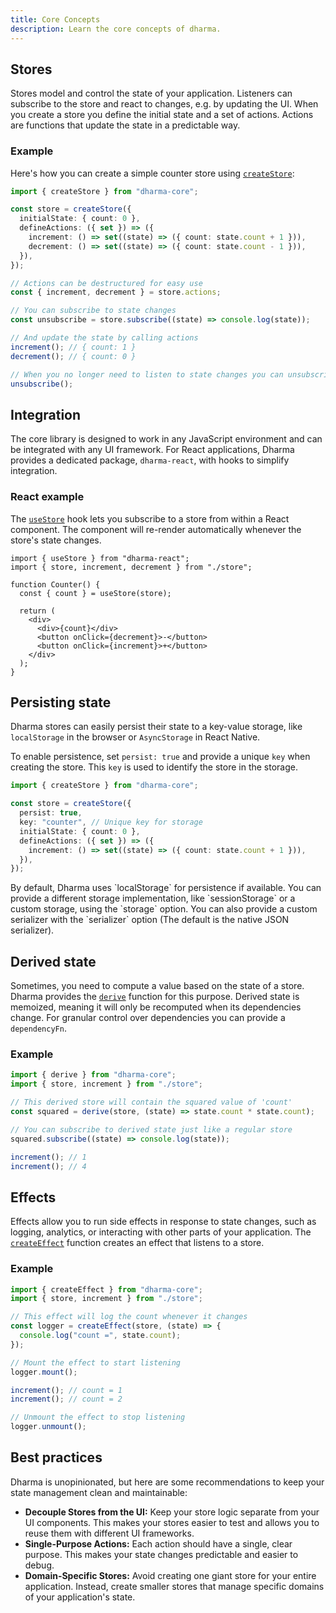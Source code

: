 ```yaml
---
title: Core Concepts
description: Learn the core concepts of dharma.
---
```



## Stores

Stores model and control the state of your application. Listeners can subscribe to the store and react to changes, e.g. by updating the UI.
When you create a store you define the initial state and a set of actions. Actions are functions that update the state in a predictable way.

### Example

Here's how you can create a simple counter store using [`createStore`](/core/createstore):

```ts
import { createStore } from "dharma-core";

const store = createStore({
  initialState: { count: 0 },
  defineActions: ({ set }) => ({
    increment: () => set((state) => ({ count: state.count + 1 })),
    decrement: () => set((state) => ({ count: state.count - 1 })),
  }),
});

// Actions can be destructured for easy use
const { increment, decrement } = store.actions;

// You can subscribe to state changes
const unsubscribe = store.subscribe((state) => console.log(state));

// And update the state by calling actions
increment(); // { count: 1 }
decrement(); // { count: 0 }

// When you no longer need to listen to state changes you can unsubscribe
unsubscribe();
```

## Integration

The core library is designed to work in any JavaScript environment and can be integrated with any UI framework.
For React applications, Dharma provides a dedicated package, `dharma-react`, with hooks to simplify integration.

### React example

The [`useStore`](/react/usestore) hook lets you subscribe to a store from within a React component.
The component will re-render automatically whenever the store's state changes.

```tsx
import { useStore } from "dharma-react";
import { store, increment, decrement } from "./store";

function Counter() {
  const { count } = useStore(store);

  return (
    <div>
      <div>{count}</div>
      <button onClick={decrement}>-</button>
      <button onClick={increment}>+</button>
    </div>
  );
}
```

## Persisting state

Dharma stores can easily persist their state to a key-value storage, like `localStorage` in the browser or `AsyncStorage` in React Native.

To enable persistence, set `persist: true` and provide a unique `key` when creating the store.
This `key` is used to identify the store in the storage.

```ts
import { createStore } from "dharma-core";

const store = createStore({
  persist: true,
  key: "counter", // Unique key for storage
  initialState: { count: 0 },
  defineActions: ({ set }) => ({
    increment: () => set((state) => ({ count: state.count + 1 })),
  }),
});
```

<Aside>
  By default, Dharma uses `localStorage` for persistence if available. You can
  provide a different storage implementation, like `sessionStorage` or a custom
  storage, using the `storage` option. You can also provide a custom serializer
  with the `serializer` option (The default is the native JSON serializer).
</Aside>

## Derived state

Sometimes, you need to compute a value based on the state of a store. Dharma provides the [`derive`](/core/derive) function for this purpose.
Derived state is memoized, meaning it will only be recomputed when its dependencies change.
For granular control over dependencies you can provide a `dependencyFn`.

### Example

```ts
import { derive } from "dharma-core";
import { store, increment } from "./store";

// This derived store will contain the squared value of 'count'
const squared = derive(store, (state) => state.count * state.count);

// You can subscribe to derived state just like a regular store
squared.subscribe((state) => console.log(state));

increment(); // 1
increment(); // 4
```

## Effects

Effects allow you to run side effects in response to state changes, such as logging, analytics,
or interacting with other parts of your application. The [`createEffect`](/core/createeffect) function creates an effect that listens to a store.

### Example

```ts
import { createEffect } from "dharma-core";
import { store, increment } from "./store";

// This effect will log the count whenever it changes
const logger = createEffect(store, (state) => {
  console.log("count =", state.count);
});

// Mount the effect to start listening
logger.mount();

increment(); // count = 1
increment(); // count = 2

// Unmount the effect to stop listening
logger.unmount();
```

## Best practices

Dharma is unopinionated, but here are some recommendations to keep your state management clean and maintainable:

- **Decouple Stores from the UI:** Keep your store logic separate from your UI components.
  This makes your stores easier to test and allows you to reuse them with different UI frameworks.
- **Single-Purpose Actions:** Each action should have a single, clear purpose.
  This makes your state changes predictable and easier to debug.
- **Domain-Specific Stores:** Avoid creating one giant store for your entire application.
  Instead, create smaller stores that manage specific domains of your application's state.

